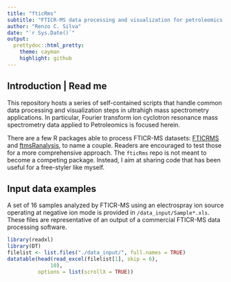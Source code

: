 ```yaml
---
title: "fticRms"
subtitle: "FTICR-MS data processing and visualization for petroleomics applications"
author: "Renzo C. Silva"
date: "`r Sys.Date()`"
output:
  prettydoc::html_pretty:
    theme: cayman
    highlight: github
---
```


## Introduction | Read me

This repository hosts a series of self-contained scripts that handle common data processing and visualization steps in ultrahigh mass spectrometry applications. In particular, Fourier transform ion cyclotron resonance mass spectrometry data applied to Petroleomics is focused herein. 

There are a few R packages able to process FTICR-MS datasets: [FTICRMS](https://cran.r-project.org/web/packages/FTICRMS/index.html) and [ftmsRanalysis](https://github.com/EMSL-Computing/ftmsRanalysis), to name a couple. Readers are encouraged to test those for a more comprehensive approach. The `fticRms` repo is not meant to become a competing package. Instead, I aim at sharing code that has been useful for a free-styler like myself.

## Input data examples

A set of 16 samples analyzed by FTICR-MS using an electrospray ion source operating at negative ion mode is provided in `/data_input/Sample*.xls`. These files are representative of an output of a commercial FTICR-MS data processing software. 

```r
library(readxl)
library(DT)
filelist <- list.files("./data_input/", full.names = TRUE)
datatable(head(read_excel(filelist[1], skip = 6),
              10),
          options = list(scrollX = TRUE))
```







